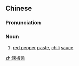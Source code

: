 ==Chinese==
{{zh-forms|s=辣椒酱|type=21}}

===Pronunciation===
{{zh-pron
|m=làjiāojiàng
|c=laat6 ziu1 zoeng3
|cat=n
}}

===Noun===
{{zh-noun}}

# [[red pepper]] [[paste]], [[chili]] [[sauce]]

{{zh-cat|Sauces}}

[[zh:辣椒醬]]